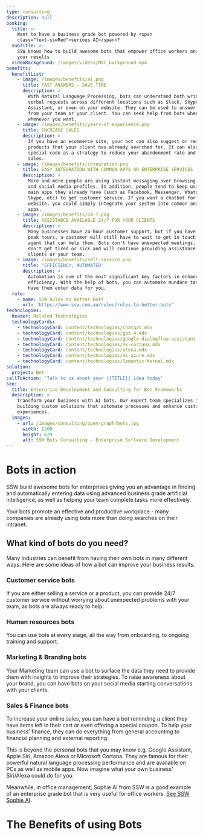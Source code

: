```yaml
---
type: consulting
description: null
booking:
  title: >-
    Want to have a business grade bot powered by <span
    class="text-sswRed">serious AI</span>?
  subTitle: >-
    SSW knows how to build awesome bots that empower office workers and improve
    your results
  videoBackground: /images/videos/MVC_background.mp4
benefits:
  benefitList:
    - image: /images/benefits/ai.png
      title: FAST ANSWERS – SAVE TIME
      description: >
        With Natural Language Processing, bots can understand both written and
        verbal requests across different locations such as Slack, Skype, Google
        Assistant, or even on your website. They can be used to answer questions
        from your team or your client. You can seek help from bots wherever and
        whenever you want.
    - image: /images/benefits/years-of-experience.png
      title: INCREASE SALES
      description: >
        If you have an ecommerce site, your bot can also suggest or remember
        products that your client has already searched for. It can also offer a
        special code as a strategy to reduce your abandonment rate and increase
        sales.
    - image: /images/benefits/integration.png
      title: EASY INTEGRATION WITH COMMON APPS OR ENTERPRISE SERVICES
      description: >
        More and more people are using instant messaging over browsing websites
        and social media profiles. In addition, people tend to keep using the
        main apps they already have (such as Facebook, Messenger, WhatsApp,
        Skype, etc) to get customer service. If you want a chatbot for your
        website, you could simply integrate your system into common and existing
        apps.
    - image: /images/benefits/24-7.png
      title: ASSISTANCE AVAILABLE 24/7 FOR YOUR CLIENTS
      description: >
        Many businesses have 24-hour customer support, but if you have certain
        peak hours, a customer will still have to wait to get in touch with an
        agent that can help them. Bots don't have unexpected meetings, they
        don't get tired or sick and will continue providing assistance to your
        clients or your team.
    - image: /images/benefits/self-service.png
      title: 'EFFICIENCY, AUTOMATED'
      description: >
        Automation is one of the most significant key factors in enhancing work
        efficiency. With the help of bots, you can automate mundane tasks and
        have them enter data for you.
  rule:
    - name: SSW Rules to Better Bots
      url: 'https://www.ssw.com.au/rules/rules-to-better-bots'
technologies:
  header: Related Technologies
  technologyCards:
    - technologyCard: content/technologies/chatgpt.mdx
    - technologyCard: content/technologies/gpt-4.mdx
    - technologyCard: content/technologies/google-dialogflow-assistant.mdx
    - technologyCard: content/technologies/ms-cortana.mdx
    - technologyCard: content/technologies/alexa.mdx
    - technologyCard: content/technologies/ms-azure.mdx
    - technologyCard: content/technologies/Semantic-Kernel.mdx
solution:
  project: Bot
callToAction: 'Talk to us about your {{TITLE}} idea today'
seo:
  title: Enterprise Development and Consulting for Bot Frameworks
  description: >-
    Transform your business with AI bots. Our expert team specializes in
    building custom solutions that automate processes and enhance customer
    experiences.
  images:
    - url: /images/consulting/open-graph/bots.jpg
      width: 1200
      height: 629
      alt: SSW Bots Consulting - Enterprise Software Development
---
```


# **Bots** in action

<VideoEmbed url="https://www.youtube.com/watch?v=G_v5B_gYceM" caption="Video: Microsoft’s Semantic Machines Showcases New Conversational AI Technology (3 mins)" />

SSW build awesome bots for enterprises giving you an advantage in finding and automatically entering data using advanced business grade artificial intelligence, as well as helping your team complete tasks more effectively.

Your bots promote an effective and productive workplace - many companies are already using bots more than doing searches on their intranet.

## What kind of bots do you need?

Many industries can benefit from having their own bots in many different ways. Here are some ideas of how a bot can improve your business results:

### Customer service bots

If you are either selling a service or a product, you can provide 24/7 customer service without worrying about unexpected problems with your team, as bots are always ready to help.

### Human resources bots

You can use bots at every stage, all the way from onboarding, to ongoing training and support.

### Marketing & Branding bots

Your Marketing team can use a bot to surface the data they need to provide them with insights to improve their strategies. To raise awareness about your brand, you can have bots on your social media starting conversations with your clients.

### Sales & Finance bots

To increase your online sales, you can have a bot reminding a client they have items left in their cart or even offering a special coupon. To help your business’ finance, they can do everything from general accounting to financial planning and external reporting.

This is beyond the personal bots that you may know e.g. Google Assistant, Apple Siri, Amazon Alexa or Microsoft Cortana. They are famous for their powerful natural language processing performance and are available on PCs as well as mobile apps.
Now imagine what your own business' Siri/Alexa could do for you.

<VideoEmbed url="https://www.youtube.com/watch?v=1k3JKcf35vI" caption="Video: What are Bots? (Litware Insurance Demo) (7 mins)" />

Meanwhile, in office management, Sophie AI from SSW is a good example of an enterprise grade bot that is very useful for office workers. [See SSW Sophie AI](https://sswsophie.com/).

# The Benefits of using **Bots**
